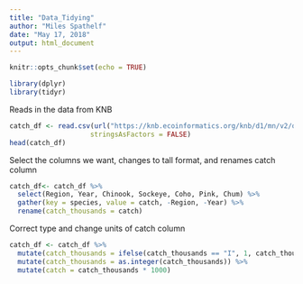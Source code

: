 ```yaml
---
title: "Data_Tidying"
author: "Miles Spathelf"
date: "May 17, 2018"
output: html_document
---
```


```r
knitr::opts_chunk$set(echo = TRUE)
```

```r
library(dplyr)
library(tidyr)
```

Reads in the data from KNB 

```r
catch_df <- read.csv(url("https://knb.ecoinformatics.org/knb/d1/mn/v2/object/df35b.302.1", method = "libcurl"),
                    stringsAsFactors = FALSE)
head(catch_df)
```

Select the columns we want, changes to tall format, and renames catch column

```r
catch_df<- catch_df %>% 
  select(Region, Year, Chinook, Sockeye, Coho, Pink, Chum) %>% 
  gather(key = species, value = catch, -Region, -Year) %>% 
  rename(catch_thousands = catch)

```

Correct type and change units of catch column

```r
catch_df <- catch_df %>% 
  mutate(catch_thousands = ifelse(catch_thousands == "I", 1, catch_thousands)) %>% 
  mutate(catch_thousands = as.integer(catch_thousands)) %>% 
  mutate(catch = catch_thousands * 1000)
 
```
  



